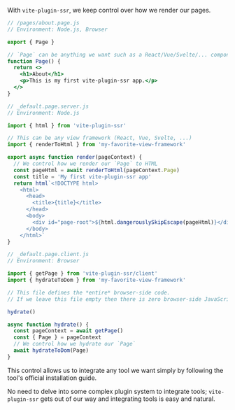 With `vite-plugin-ssr`, we keep control over how we render our pages.

```jsx
// /pages/about.page.js
// Environment: Node.js, Browser

export { Page }

// `Page` can be anything we want such as a React/Vue/Svelte/... component.
function Page() {
  return <>
    <h1>About</h1>
    <p>This is my first vite-plugin-ssr app.</p>
  </>
}
```
```js
// _default.page.server.js
// Environment: Node.js

import { html } from 'vite-plugin-ssr'

// This can be any view framework (React, Vue, Svelte, ...)
import { renderToHtml } from 'my-favorite-view-framework'

export async function render(pageContext) {
  // We control how we render our `Page` to HTML
  const pageHtml = await renderToHtml(pageContext.Page)
  const title = 'My first vite-plugin-ssr app'
  return html`<!DOCTYPE html>
    <html>
      <head>
        <title>{title}</title>
      </head>
      <body>
        <div id="page-root">${html.dangerouslySkipEscape(pageHtml)}</div>
      </body>
    </html>`
}
```
```js
// _default.page.client.js
// Environment: Browser

import { getPage } from 'vite-plugin-ssr/client'
import { hydrateToDom } from 'my-favorite-view-framework'

// This file defines the *entire* browser-side code.
// If we leave this file empty then there is zero browser-side JavaScript.

hydrate()

async function hydrate() {
  const pageContext = await getPage()
  const { Page } = pageContext
  // We control how we hydrate our `Page`
  await hydrateToDom(Page)
}
```

This control allows us to integrate any tool we want simply by following the tool's official installation guide.

No need to delve into some complex plugin system to integrate tools;
`vite-plugin-ssr` gets out of our way and
integrating tools is easy and natural.

